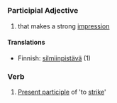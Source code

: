 =={{en}}==
===Participial Adjective===
# that makes a strong [[impression]]

====Translations====
*Finnish: [[silmiinpistävä]] (1)

===Verb===
# [[Present participle]] of 'to [[strike]]'